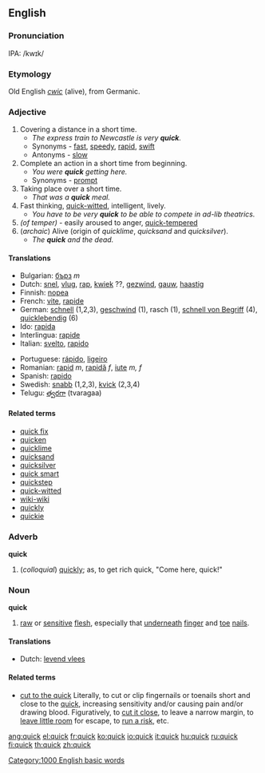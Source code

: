 ==English==

===Pronunciation===
IPA: /kwɪk/

===Etymology===
Old English ''[[cwic]]'' (alive), from Germanic.

===Adjective===
{{en-ad2|'''quick'''|'''[[quicker]]'''|'''[[quickest]]'''}}
# Covering a distance in a short time.
#*''The express train to Newcastle is very '''quick'''.''
#*Synonyms - [[fast]], [[speedy]], [[rapid]], [[swift]]
#*Antonyms - [[slow]]
# Complete an action in a short time from beginning.
#*''You were '''quick''' getting here.''
#*Synonyms - [[prompt]]
# Taking place over a short time.
#*''That was a '''quick''' meal.''
# Fast thinking, [[quick-witted]], intelligent, lively.
#*''You have to be very '''quick''' to be able to compete in ad-lib theatrics.''
# ''(of temper)'' - easily aroused to anger, [[quick-tempered]]
# (''archaic'') Alive (origin of ''quicklime'', ''quicksand'' and ''quicksilver'').
#*''The '''quick''' and the dead.''

====Translations====
{{top}}
*Bulgarian: [[бърз]] ''m''
*Dutch: [[snel]], [[vlug]], [[rap]], [[kwiek]] ??, [[gezwind]], [[gauw]], [[haastig]]
*Finnish: [[nopea]]
*French: [[vite]], [[rapide]]
*German: [[schnell]] (1,2,3), [[geschwind]] (1), rasch (1), [[schnell von Begriff]] (4), [[quicklebendig]] (6)
*Ido: [[rapida]]
*Interlingua: [[rapide]]
*Italian: [[svelto]], [[rapido]]
{{mid}}
*Portuguese: [[rápido]], [[ligeiro]]
*Romanian: [[rapid]] ''m'', [[rapidă]] ''f'', [[iute]] ''m, f''
*Spanish: [[rapido]]
*Swedish: [[snabb]] (1,2,3), [[kvick]] (2,3,4)
*Telugu: [[త్వరగా]] (tvaragaa)
{{bottom}}

====Related terms====
*[[quick fix]]
*[[quicken]]
*[[quicklime]]
*[[quicksand]]
*[[quicksilver]]
*[[quick smart]]
*[[quickstep]]
*[[quick-witted]]
*[[wiki-wiki]]
*[[quickly]]
*[[quickie]]

===Adverb===
'''quick'''
#(''colloquial'') [[quickly]]; as, to get rich quick, "Come here, quick!"

===Noun===
'''quick'''
#[[raw]] or [[sensitive]] [[flesh]], especially that [[underneath]] [[finger]] and [[toe]] [[nail]]s.

====Translations====
*Dutch: [[levend vlees]]

====Related terms====
*[[cut to the quick]] Literally, to cut or clip fingernails or toenails short and close to the [[quick]], increasing sensitivity and/or causing pain and/or drawing blood. Figuratively, to [[cut it close]], to leave a narrow margin, to [[leave little room]] for escape, to [[run a risk]], etc.

[[Category:1000 English basic words]]

[[ang:quick]]
[[el:quick]]
[[fr:quick]]
[[ko:quick]]
[[io:quick]]
[[it:quick]]
[[hu:quick]]
[[ru:quick]]
[[fi:quick]]
[[th:quick]]
[[zh:quick]]